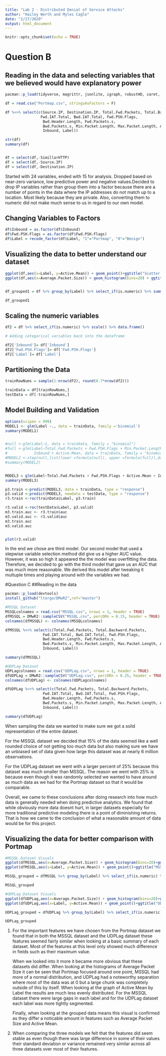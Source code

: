```yaml
---
title: "Lab 2 - Distributed Denial of Service Attacks"
author: "Hailey Werth and Myles Cagle"
date: "2/27/2020"
output: html_document
---
```


```r
knitr::opts_chunk$set(echo = TRUE)
```

# Question B

## Reading in the data and selecting variables that we believed would have explanatory power
```r
pacman::p_load(tidyverse, magrittr, jsonlite, igraph, robustHD, caret, pROC)

df = read.csv("Portmap.csv", stringsAsFactors = F)

df %<>% select(c(Source.IP, Destination.IP, Total.Fwd.Packets, Total.Backward.Packets, 
                Fwd.IAT.Total, Bwd.IAT.Total, Fwd.PSH.Flags,
                 Bwd.Header.Length, Fwd.Packets.s, 
                 Bwd.Packets.s, Min.Packet.Length, Max.Packet.Length, Average.Packet.Size, Active.Mean, Idle.Mean, SimillarHTTP,
                 Inbound, Label))

str(df)
summary(df)


df = select(df,-SimillarHTTP)
df = select(df,-Source.IP)
df = select(df,-Destination.IP)

```


Started with 24 variables, ended with 15 for analysis. Dropped based on near-zero variance, low predictive power and negative values.Decided to drop IP variables rather than group them into a factor because there are a number of points in the data where the IP addresses do not match up to a location. Most likely because they are private. Also, converting them to numeric did not make much sense to us in regard to our own model.


## Changing Variables to Factors
```r
df$Inbound = as.factor(df$Inbound)
df$Fwd.PSH.Flags = as.factor(df$Fwd.PSH.Flags)
df$Label = recode_factor(df$Label, "1"="Portmap", "0"="Benign")
```


## Visualizing the data to better understand our dataset
```r
ggplot(df,aes(x=Label, y=Active.Mean)) + geom_point()+ggtitle("Scatter Plot of Active Mean")
ggplot(df,aes(x=Average.Packet.Size)) + geom_histogram(bins=20) + ggtitle("Histogram: Average.Packet.Size")


df_grouped1 = df %>% group_by(Label) %>% select_if(is.numeric) %>% summarise_all(list(avg = mean, stdDev = sd)) %>% data.frame()

df_grouped1
```


## Scaling the numeric variables
```r
df2 = df %>% select_if(is.numeric) %>% scale() %>% data.frame()
```


```r
# Adding categorical variables back into the dataframe 

df2['Inbound']= df['Inbound']
df2['Fwd.PSH.Flags']= df['Fwd.PSH.Flags']
df2['Label']= df['Label']

```


## Partitioning the Data
```r
trainRowNums = sample(1:nrow(df2), round(0.7*nrow(df2)))

trainData = df[trainRowNums,]
testData = df[-trainRowNums,]

```


## Model Building and Validation
```r
options(scipen = 999)
MODEL1 <- glm(Label ~., data = trainData, family ='binomial')
summary(MODEL1)


#null <-glm(Label~1, data = trainData, family = "binomial")
#full <-glm(Label~Total.Fwd.Packets + Fwd.PSH.Flags + Min.Packet.Length +
#            Inbound + Active.Mean, data = trainData, family = "binomial")
#MODEL2 <-step(null,list(lower =formula(null), upper =formula(full)),data = trainData, direction = "both", trace = 0)
#summary(MODEL2)


MODEL3 = glm(Label~Total.Fwd.Packets + Fwd.PSH.Flags + Active.Mean + Inbound, data = trainData, family = "binomial")
summary(MODEL3)

p3.train <-predict(MODEL3, data = trainData, type = "response")
p3.valid <-predict(MODEL3, newdata = testData, type = "response")
r3.train <-roc(trainData$Label, p3.train)

r3.valid <-roc(testData$Label, p3.valid)
m3.train.auc <- r3.train$auc
m3.valid.auc <- r3.valid$auc
m3.train.auc
m3.valid.auc


plot(r3.valid)

```

In the end we chose are third model. Our second model that used a stepwise variable selection method did give us a higher AUC value. However, it was so high it appeared the the model was overfitting the data. Therefore, we decided to go with the third model that gave us an AUC that was much more reasonable. We derived this model after tweaking it multuple times and playing around with the variables we had.

#Question C
##Reading in the data
```r
pacman::p_load(devtools)
install_github("ltorgo/DMwR2",ref="master")

#MSSQL Dataset
MSSQLcolnames = read.csv("MSSQL.csv", nrows = 1, header = TRUE)
dfMSSQL = DMwR2::sampleCSV("MSSQL.csv", percORn = 0.15, header = TRUE)
colnames(dfMSSQL) <- colnames(MSSQLcolnames)

dfMSSQL %<>% select(c(Total.Fwd.Packets, Total.Backward.Packets, 
                 Fwd.IAT.Total, Bwd.IAT.Total, Fwd.PSH.Flags,
                 Bwd.Header.Length, Fwd.Packets.s, 
                 Bwd.Packets.s, Min.Packet.Length, Max.Packet.Length, Average.Packet.Size, Active.Mean, Idle.Mean,
                 Inbound, Label))

summary(dfMSSQL)

#UDPLag Dataset
UDPLagcolnames = read.csv("UDPLag.csv", nrows = 1, header = TRUE)
dfUDPLag = DMwR2::sampleCSV("UDPLag.csv", percORn = 0.25, header = TRUE)
colnames(dfUDPLag) <- colnames(UDPLagcolnames)

dfUDPLag %<>% select(c(Total.Fwd.Packets, Total.Backward.Packets, 
                 Fwd.IAT.Total, Bwd.IAT.Total, Fwd.PSH.Flags,
                 Bwd.Header.Length, Fwd.Packets.s, 
                 Bwd.Packets.s, Min.Packet.Length, Max.Packet.Length, Average.Packet.Size, Active.Mean, Idle.Mean,
                 Inbound, Label))

summary(dfUDPLag)

```
When sampling the data we wanted to make sure we got a solid representation of the entire dataset. 

For the MSSQL dataset we decided that 15% of the data seemed like a well rounded choice of not getting too much data but also making sure we have an unbiased set of data given how large this dataset was at nearly 6 million observations.

For the UDPLag dataset we went with a larger percent of 25% because this dataset was much smaller than MSSQL. The reason we went with 25% is because even though it was randomly selected we wanted to have around as much data as we had for the Portmap dataset so that it would be comparable.

Overall, we came to these conclusions after doing research into how much data is generally needed when doing predictive analytics. We found that while obviously more data doesnt hurt, in larger datasets especially for more traditional predictive modeling there is a point of diminishing returns. That is how we came to the conclusion of what a reasonable amount of data would be for this project.

## Visualizing the data for better comparison with Portmap
```r
#MSSQL Dataset Visuals
ggplot(dfMSSQL,aes(x=Average.Packet.Size)) + geom_histogram(bins=20)+ggtitle("MSSQL: Histogram of Average Packet Size")
ggplot(dfMSSQL,aes(x=Label, y=Active.Mean)) + geom_point()+ggtitle("MSSQL: Scatter Plot of Active Mean")

MSSQL_grouped = dfMSSQL %>% group_by(Label) %>% select_if(is.numeric) %>% summarise_all(list(avg = mean, stdDev = sd)) %>% data.frame()

MSSQL_grouped

#UDPLag Dataset Visuals
ggplot(dfUDPLag,aes(x=Average.Packet.Size)) + geom_histogram(bins=20)+ggtitle("UDPLag: Histogram of Average Packet Size")
ggplot(dfUDPLag,aes(x=Label, y=Active.Mean)) + geom_point()+ggtitle("UDPLag: Scatter Plot of Active Mean")

UDPLag_grouped = dfUDPLag %>% group_by(Label) %>% select_if(is.numeric) %>% summarise_all(list(avg = mean, stdDev = sd)) %>% data.frame()

UDPLag_grouped

```
1. For the important features we have chosen from the Portmap dataset we found that in both the MSSQL dataset and the UDPLag dataset these features seemed fairly similar when looking at a basic summary of each dataset. Most of the features at this level only showed much difference in fields such as their maximum value. 

   When we looked into it more it became more obvious that these datasets did differ. When looking at the histograms of Average Packet Size it can be seen that Portmap focused around one point, MSSQL had more of a normal distribution, and UDPLag had a noteworthy separation where most of the data was at 0 but a large chunk was completely outside of this by itself. When looking at the graph of Active Mean by Label the results are much less evenly distributed. For the MSSQL dataset there were large gaps in each label and for the UDPLag dataset each label was more tightly segmented.
   
   Finally, when looking at the grouped data means this visual is confirmed as they differ a noticable amount in features such as Average Packet Size and Active Mean.
   
2. When comparing the three models we felt that the features did seem stable as even though there was large difference in some of their values their standard deviation or variance remained very similar across all three datasets over most of their features.
   

